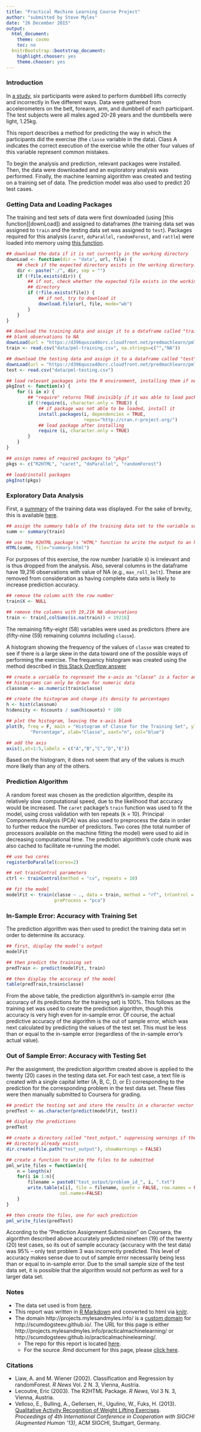 ```yaml
---
title: "Practical Machine Learning Course Project"
author: "submitted by Steve Myles"
date: "26 December 2015"
output:
  html_document:
    theme: cosmo
    toc: no
  knitrBootstrap::bootstrap_document:
    highlight.chooser: yes
    theme.chooser: yes
---
```


### Introduction

In [a study][link], six participants were asked to perform dumbbell lifts 
correctly and incorrectly in five different ways.  Data were gathered from 
accelerometers on the belt, forearm, arm, and dumbbell of each participant.  The
test subjects were all males aged 20-28 years and the dumbbells were light, 
1.25kg.

This report describes a method for predicting the way in which the participants
did the exercise (the `classe` variable in the data).  Class A indicates the 
correct execution of the exercise while the other four values of this variable
represent common mistakes.

To begin the analysis and prediction, relevant packages were installed.  Then, 
the data were downloaded and an exploratory analysis was performed.  Finally, 
the machine learning algorithm was created and testing on a training set of 
data.  The prediction model was also used to predict 20 test cases. 

### Getting Data and Loading Packages

The training and test sets of data were first downloaded (using 
[this function][downLoad]) and assigned to dataframes (the training data set was 
assigned to `train` and the testing data set was assigned to `test`).  Packages 
required for this analysis (`caret`, `doParallel`, `randomForest`, and `rattle`) 
were loaded into memory using [this function][pkgInst].

```r
## download the data if it is not currently in the working directory
downLoad <- function(dir = "data", url, file) {
    ## check if the expected directory exists in the working directory.
    dir <- paste("./", dir, sep = "")
    if (!file.exists(dir)) {
        ## if not, check whether the expected file exists in the working 
        ## directory
        if (!file.exists(file)) {
            ## if not, try to download it
            download.file(url, file, mode="wb")
        }
    }
}

## download the training data and assign it to a dataframe called "train," converting
## blank observations to NA
downLoad(url = "https://d396qusza40orc.cloudfront.net/predmachlearn/pml-training.csv")
train <- read.csv("data/pml-training.csv", na.strings=c("","NA"))

## download the testing data and assign it to a dataframe called "test"
downLoad(url = "https://d396qusza40orc.cloudfront.net/predmachlearn/pml-testing.csv")
test <- read.csv("data/pml-testing.csv")

## load relevant packages into the R environment, installing them if necessary
pkgInst <- function(x) {
    for (i in x) {
        ## "require" returns TRUE invisibly if it was able to load package
        if (!require(i, character.only = TRUE)) {
            ## if package was not able to be loaded, install it
            install.packages(i, dependencies = TRUE, 
                             repos="http://cran.r-project.org/")
            ## load package after installing
            require (i, character.only = TRUE)
        }
    }
}

## assign names of required packages to "pkgs"
pkgs <- c("R2HTML", "caret", "doParallel", "randomForest")

## load/install packages
pkgInst(pkgs)
```

### Exploratory Data Analysis

First, a [summary][summary] of the training data was displayed.  For the 
sake of brevity, this is available [here][summary].

```r
## assign the summary table of the training data set to the variable summ
summ <- summary(train)

## use the R2HTML package's "HTML" function to write the output to an html file
HTML(summ, file="summary.html")
```

For purposes of this exercise, the row number (variable `X`) is irrelevant and 
is thus dropped from the analysis.  Also, several columns in the dataframe have 
19,216 observations with value of NA (e.g., `max_roll_belt`).  These are removed 
from consideration as having complete data sets is likely to increase prediction 
accuracy.

```r
## remove the column with the row number
train$X <- NULL

## remove the columns with 19,216 NA observations
train <- train[,colSums(is.na(train)) < 19216]
```

The remaining fifty-eight (58) variables were used as predictors (there are
(fifty-nine (59) remaining columns including `classe`).

A histogram showing the frequency of the values of `classe` was created to 
see if there is a large skew in the data toward one of the possible ways of
performing the exercise.  The frequency histogram was created using the method
described in [this Stack Overflow answer][soanswer]

```r
## create a variable to represent the x-axis as "classe" is a factor and
## histograms can only be drawn for numeric data
classnum <- as.numeric(train$classe)

## create the histogram and change its density to percentages
h <- hist(classnum)
h$density <- h$counts / sum(h$counts) * 100
```
```r
## plot the histogram, leaving the x-axis blank
plot(h, freq = F, main = "Histogram of Classe for the Training Set", ylab = 
         "Percentage", xlab="Classe", xaxt="n", col="blue")

## add the axis
axis(1,at=1:5,labels = c("A","B","C","D","E"))
```

Based on the histogram, it does not seem that any of the values is much more
likely than any of the others.

### Prediction Algorithm

A random forest was chosen as the prediction algorithm, despite its relatively 
slow computational speed, due to the likelihood that accuracy would be 
increased.  The `caret` package's `train` function was used to fit the model, 
using cross validation with ten repeats (k = 10).  Principal Components Analysis 
(PCA) was also used to preprocess the data in order to further reduce the number 
of predictors.  Two cores (the total number of processors available on the 
machine fitting the model) were used to aid in decreasing computational time. 
The prediction algorithm's code chunk was also cached to facilitate re-running 
the model.

```r
## use two cores
registerDoParallel(cores=2)

## set trainControl parameters
ctrl <- trainControl(method = "cv", repeats = 10)

## fit the model
modelFit <- train(classe ~ ., data = train, method = "rf", trControl = ctrl, 
                  preProcess = "pca")
```

### In-Sample Error:  Accuracy with Training Set

The prediction algorithm was then used to predict the training data set in order
to determine its accuracy.

```r
## first, display the model's output
modelFit

## then predict the training set
predTrain <- predict(modelFit, train)

## then display the accuracy of the model
table(predTrain,train$classe)
```

From the above table, the prediction algorithm's in-sample error (the accuracy 
of its predictions for the training set) is 100%.  This follows as the training 
set was used to create the prediction algorithm, though this accuracy is very 
high even for in-sample error.  Of course, the actual predictive accuracy of the 
algorithm is the out of sample error, which was next calculated by predicting 
the values of the test set.  This must be less than or equal to the in-sample 
error (regardless of the in-sample error's actual value).

### Out of Sample Error:  Accuracy with Testing Set

Per the assignment, the prediction algorithm created above is applied to the 
twenty (20) cases in the testing data set.  For each test case, a text file is 
created with a single capital letter (A, B, C, D, or E) corresponding to the 
prediction for the corresponding problem in the test data set. These files were
then manually submitted to Coursera for grading.

```r
## predict the testing set and store the results in a character vector
predTest <- as.character(predict(modelFit, test))

## display the predictions
predTest

## create a directory called "test_output," suppressing warnings if the 
## directory already exists
dir.create(file.path("test_output"), showWarnings = FALSE)

## create a function to write the files to be submitted
pml_write_files = function(x){
    n = length(x)
    for(i in 1:n){
        filename = paste0("test_output/problem_id_", i, ".txt")
        write.table(x[i], file = filename, quote = FALSE, row.names = FALSE, 
                    col.names=FALSE)
    }
}

## then create the files, one for each prediction
pml_write_files(predTest)
```

According to the "Prediction Assignment Submission" on Coursera, the algorithm 
described above accurately predicted nineteen (19) of the twenty (20) test 
cases, so its out of sample accuracy (accuracy with the test data) was 95% -- 
only test problem 3 was incorrectly predicted.  This level of accuracy makes 
sense due to out of sample error necessarily being less than or equal to 
in-sample error.  Due to the small sample size of the test data set, it is 
possible that the algorithm would not perform as well for a larger data set.

### Notes

* The data set used is from [here][link].
* This report was written in [R Markdown][rmd] and converted to html via 
  [knitr][knitr].
* The domain http://projects.mylesandmyles.info/ is a [custom domain][custom] 
  for http://scumdogsteev.github.io/.  The URL for this page is either 
  http://projects.mylesandmyles.info/practicalmachinelearning/
  or http://scumdogsteev.github.io/practicalmachinelearning/.
    * The repo for this report is located [here][repo].
    * For the source .Rmd document for this page, please [click here][src].

### Citations
* Liaw, A. and M. Wiener (2002). Classification and Regression by randomForest. 
  *R News* Vol. 2 N. 3, Vienna, Austria.
* Lecoutre, Eric (2003). The R2HTML Package. *R News*, Vol 3 N. 3, Vienna, 
  Austria.
* Velloso, E., Bulling, A., Gellersen, H., Ugulino, W., Fuks, H. (2013). 
  [Qualitative Activity Recognition of Weight Lifting Exercises][citation].  
  *Proceedings of 4th International Conference in Cooperation with SIGCHI 
  (Augmented Human '13)*, ACM SIGCHI, Stuttgart, Germany.

[pkgInst]: http://projects.mylesandmyles.info/R-functions-and-such/pkgInst/pkgInst.html
[summary]: summary.html
[soanswer]: http://stackoverflow.com/a/9122859
[link]: http://groupware.les.inf.puc-rio.br/har
[rmd]: http://rmarkdown.rstudio.com/
[knitr]: http://knitr.com/
[custom]: https://help.github.com/articles/setting-up-a-custom-domain-with-github-pages/
[repo]: https://github.com/scumdogsteev/practicalmachinelearning
[src]: https://github.com/scumdogsteev/practicalmachinelearning/blob/gh-pages/index.Rmd
[citation]: http://groupware.les.inf.puc-rio.br/work.jsf?p1=11201